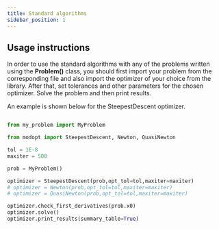 ```yaml
---
title: Standard algorithms
sidebar_position: 1
---
```


<!-- Currently, modOpt has a fully transparent library of optimization algorithms 
implemented for different types of optimization problems.
The following are the algorithms implemented:

### 1. Steepest-Descent
The implementation can be found 
**[here](https://github.com/LSDOlab/modopt/blob/main/modopt/core/optimization_algorithms/steepest_descent.py)**.

### 2. Newton
The implementation can be found 
**[here](https://github.com/LSDOlab/modopt/blob/main/modopt/core/optimization_algorithms/newton.py)**.


### 3. Quasi-Newton
The implementation can be found 
**[here](https://github.com/LSDOlab/modopt/blob/main/modopt/core/optimization_algorithms/quasi_newton.py)**.

### 4. Newton-Lagrange
The implementation can be found 
**[here](https://github.com/LSDOlab/modopt/blob/main/modopt/core/optimization_algorithms/newton_lagrange.py)**.

### 5. l2-Penalty
The implementation can be found 
**[here](https://github.com/LSDOlab/modopt/blob/main/modopt/core/optimization_algorithms/quadratic_penalty_eq.py)**. -->

## Usage instructions
In order to use the standard algorithms with any of the  problems written using
the **Problem()** class, you should first import your problem from the corresponding file
and also import the optimizer of your choice from the library.
After that, set tolerances and other parameters for the chosen optimizer.
Solve the problem and then print results.

An example is shown below for the SteepestDescent optimizer.

```py

from my_problem import MyProblem

from modopt import SteepestDescent, Newton, QuasiNewton

tol = 1E-8
maxiter = 500

prob = MyProblem()

optimizer = SteepestDescent(prob,opt_tol=tol,maxiter=maxiter)
# optimizer = Newton(prob,opt_tol=tol,maxiter=maxiter)
# optimizer = QuasiNewton(prob,opt_tol=tol,maxiter=maxiter)

optimizer.check_first_derivatives(prob.x0)
optimizer.solve()
optimizer.print_results(summary_table=True)
```